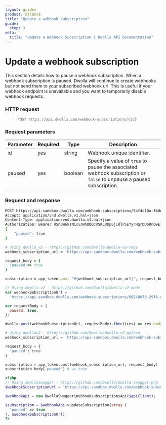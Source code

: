 ```yaml
---
layout: guides
product: balance
title: "Update a webhook subscription"
guide:
  step: 3
meta:
  title: "Update a Webhook Subscription | Dwolla API Documentation"
---
```


# Update a webhook subscription

This section details how to pause a webhook subscription. When a webhook subscription is paused, Dwolla will continue to create webhooks but not send them to your subscribed webhook url. This is useful if your webhook endpoint is unavailable and you want to temporarily disable webhook requests.

### HTTP request

> `POST https://api.dwolla.com/webhook-subscriptions/{id}`

### Request parameters

| Parameter | Required | Type    | Description                                                                                                         |
| --------- | -------- | ------- | ------------------------------------------------------------------------------------------------------------------- |
| id        | yes      | string  | Webhook unique identifier.                                                                                          |
| paused    | yes      | boolean | Specify a value of `true` to pause the associated webhook subscription or `false` to unpause a paused subscription. |

### Request and response

```bash
POST https://api-sandbox.dwolla.com/webhook-subscriptions/5af4c10a-f6de-4ac8-840d-42cb65454216
Accept: application/vnd.dwolla.v1.hal+json
Content-Type: application/vnd.dwolla.v1.hal+json
Authorization: Bearer 0Sn0W6kzNicvoWhDbQcVSKLRUpGjIdlPSEYyrHqrDDoRnQwE7Q
{
    "paused": true
}
```

```ruby
# Using dwolla_v2 - https://github.com/Dwolla/dwolla-v2-ruby
webhook_subscription_url = 'https://api-sandbox.dwolla.com/webhook-subscriptions/5af4c10a-f6de-4ac8-840d-42cb65454216'

request_body = {
  :paused => true
}

subscription = app_token.post "#{webhook_subscription_url}", request_body
```

```javascript
// Using dwolla-v2 - https://github.com/Dwolla/dwolla-v2-node
var webhookSubscriptionUrl =
  "https://api-sandbox.dwolla.com/webhook-subscriptions/692486f8-29f6-4516-a6a5-c69fd2ce854c";

var requestBody = {
  paused: true,
};

dwolla.post(webhookSubscriptionUrl, requestBody).then((res) => res.body.paused); // => 'true'
```

```python
# Using dwollav2 - https://github.com/Dwolla/dwolla-v2-python
webhook_subscription_url = 'https://api-sandbox.dwolla.com/webhook-subscriptions/5af4c10a-f6de-4ac8-840d-42cb65454216'

request_body = {
  'paused': true
}

subscription = app_token.post(webhook_subscription_url, request_body)
subscription.body['paused'] # => true
```

```php
<?php
// Using dwollaswagger - https://github.com/Dwolla/dwolla-swagger-php
$webhookSubscriptionUrl = 'https://api-sandbox.dwolla.com/webhook-subscriptions/5af4c10a-f6de-4ac8-840d-42cb65454216'

$webhookApi = new DwollaSwagger\WebhooksubscriptionsApi($apiClient);

$subscription = $webhookApi->updateSubscription(array (
  'paused' => true
), $webhookSubscriptionUrl);
?>
```
